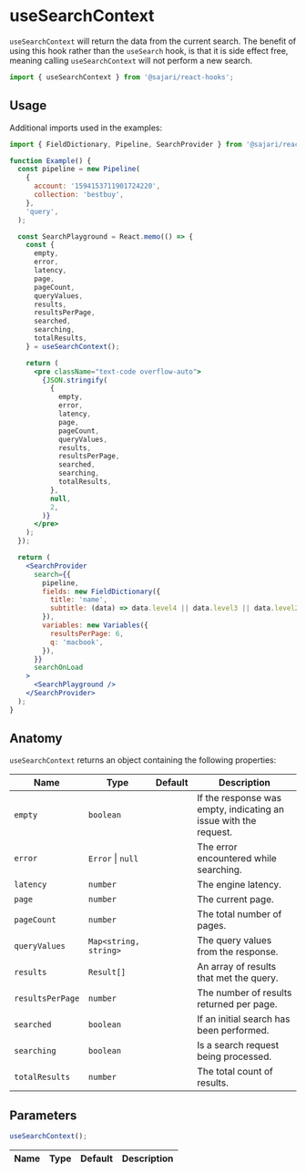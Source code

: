 
<SEO title="useSearchContext" description="useSearchContext will return the data from the current search." />

# useSearchContext

`useSearchContext` will return the data from the current search. The benefit of using this hook rather than the `useSearch` hook, is that it is side effect free, meaning calling `useSearchContext` will not perform a new search.

```js
import { useSearchContext } from '@sajari/react-hooks';
```

## Usage

Additional imports used in the examples:

```js
import { FieldDictionary, Pipeline, SearchProvider } from '@sajari/react-search-ui';
```

```jsx
function Example() {
  const pipeline = new Pipeline(
    {
      account: '1594153711901724220',
      collection: 'bestbuy',
    },
    'query',
  );

  const SearchPlayground = React.memo(() => {
    const {
      empty,
      error,
      latency,
      page,
      pageCount,
      queryValues,
      results,
      resultsPerPage,
      searched,
      searching,
      totalResults,
    } = useSearchContext();

    return (
      <pre className="text-code overflow-auto">
        {JSON.stringify(
          {
            empty,
            error,
            latency,
            page,
            pageCount,
            queryValues,
            results,
            resultsPerPage,
            searched,
            searching,
            totalResults,
          },
          null,
          2,
        )}
      </pre>
    );
  });

  return (
    <SearchProvider
      search={{
        pipeline,
        fields: new FieldDictionary({
          title: 'name',
          subtitle: (data) => data.level4 || data.level3 || data.level2 || data.level1 || data.brand,
        }),
        variables: new Variables({
          resultsPerPage: 6,
          q: 'macbook',
        }),
      }}
      searchOnLoad
    >
      <SearchPlayground />
    </SearchProvider>
  );
}
```

## Anatomy

`useSearchContext` returns an object containing the following properties:

| Name             | Type                  | Default | Description                                                      |
| ---------------- | --------------------- | ------- | ---------------------------------------------------------------- |
| `empty`          | `boolean`             |         | If the response was empty, indicating an issue with the request. |
| `error`          | `Error` \| `null`     |         | The error encountered while searching.                           |
| `latency`        | `number`              |         | The engine latency.                                              |
| `page`           | `number`              |         | The current page.                                                |
| `pageCount`      | `number`              |         | The total number of pages.                                       |
| `queryValues`    | `Map<string, string>` |         | The query values from the response.                              |
| `results`        | `Result[]`            |         | An array of results that met the query.                          |
| `resultsPerPage` | `number`              |         | The number of results returned per page.                         |
| `searched`       | `boolean`             |         | If an initial search has been performed.                         |
| `searching`      | `boolean`             |         | Is a search request being processed.                             |
| `totalResults`   | `number`              |         | The total count of results.                                      |

## Parameters

```js
useSearchContext();
```

| Name | Type | Default | Description |
| ---- | ---- | ------- | ----------- |
